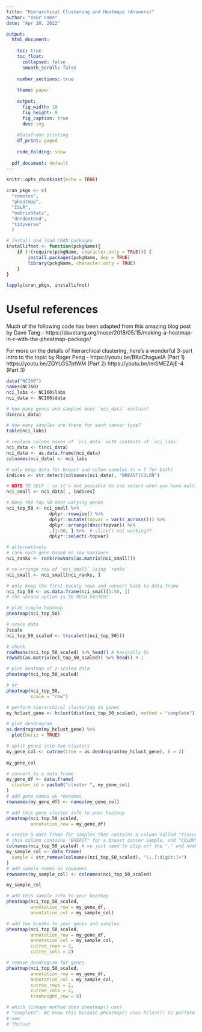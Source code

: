 ```yaml
---
title: "Hierarchical Clustering and Heatmaps (Answers)"
author: "Your name"
date: "Apr 20, 2022"

output:
  html_document: 
    
    toc: true 
    toc_float: 
      collapsed: false 
      smooth_scroll: false 
      
    number_sections: true 
    
    theme: paper 
    
    output: 
      fig_width: 10 
      fig_height: 8 
      fig_caption: true 
      dev: svg 
    
    #Dataframe printing
    df_print: paged 
    
    code_folding: show 
  
  pdf_document: default
---
```


```r
knitr::opts_chunk$set(echo = TRUE)

cran_pkgs <- c(
  "remotes",
  "pheatmap",
  "ISLR",
  "matrixStats",
  "dendextend",
  "tidyverse"
  )

# Install and load CRAN packages
installifnot <- function(pckgName){
    if (!(require(pckgName, character.only = TRUE))) {
        install.packages(pckgName, dep = TRUE)
        library(pckgName, character.only = TRUE)
    }
}

lapply(cran_pkgs, installifnot)
```

# Useful references

Much of the following code has been adapted from this amazing blog post by Dave Tang - https://davetang.org/muse/2018/05/15/making-a-heatmap-in-r-with-the-pheatmap-package/

For more on the details of hierarchical clustering, here's a wonderful 3-part intro to the topic by Roger Peng - 
https://youtu.be/BKoChxguelA (Part 1)
https://youtu.be/ZQYLGS7ptWM (Part 2)
https://youtu.be/lmSMEZAjE-4 (Part 3)

```r
data("NCI60")
names(NCI60)
nci_labs <- NCI60$labs
nci_data <- NCI60$data

# how many genes and samples does `nci_data` contain?
dim(nci_data)

# how many samples are there for each cancer type?
table(nci_labs)

# replace column names of `nci_data` with contents of `nci_labs`
nci_data <- t(nci_data)
nci_data <- as.data.frame(nci_data)
colnames(nci_data) <- nci_labs

# only keep data for breast and colon samples (n = 7 for both)
indices <- str_detect(colnames(nci_data), "BREAST|COLON")

# NOTE TO SELF - so it's not possible to use select when you have multiple columns with the SAME NAME??
nci_small <- nci_data[ , indices]
```

```r
# Keep the top 50 most varying genes
nci_top_50 <- nci_small %>% 
                dplyr::rowwise() %>% 
                dplyr::mutate(topvar = var(c_across())) %>% 
                dplyr::arrange(desc(topvar)) %>% 
                .[1:50, ] %>%  # slice() not working??
                dplyr::select(-topvar)

# alternatively
# rank each gene based on row variance
nci_ranks <- rank(rowVars(as.matrix(nci_small)))

# re-arrange row of `nci_small` using `ranks`
nci_small <- nci_small[nci_ranks, ]

# only keep the first twenty rows and convert back to data frame
nci_top_50 <- as.data.frame(nci_small[1:50, ])
# the second option is SO MUCH FASTER!

# plot simple heatmap
pheatmap(nci_top_50)

# scale data
?scale
nci_top_50_scaled <- t(scale(t(nci_top_50)))

# check
rowMeans(nci_top_50_scaled) %>% head() # basically 0s
rowSds(as.matrix(nci_top_50_scaled)) %>% head() # 1

# plot heatmap of z-scaled data
pheatmap(nci_top_50_scaled)

# or
pheatmap(nci_top_50,
         scale = "row")

# perform hierarchical clustering on genes
my_hclust_gene <- hclust(dist(nci_top_50_scaled), method = "complete")

# plot dendrogram
as.dendrogram(my_hclust_gene) %>%
  plot(horiz = TRUE)

# split genes into two clusters
my_gene_col <- cutree(tree = as.dendrogram(my_hclust_gene), k = 2)
 
my_gene_col

# convert to a data frame
my_gene_df <- data.frame(
  cluster_id = paste0("cluster ", my_gene_col)
)
# add gene names as rownames
rownames(my_gene_df) <- names(my_gene_col)

# add this gene cluster info to your heatmap
pheatmap(nci_top_50_scaled, 
         annotation_row = my_gene_df)

# create a data frame for samples that contains a column called "tissue"
# this column contains "BREAST" for a breast cancer sample, and "COLON" for a colon cancer sample
colnames(nci_top_50_scaled) # we just need to stip off the "." and numbers
my_sample_col <- data.frame(
  sample = str_remove(colnames(nci_top_50_scaled), "\\.[:digit:]+")
)
# add sample names as rownames
rownames(my_sample_col) <- colnames(nci_top_50_scaled)

my_sample_col

# add this sample info to your heatmap
pheatmap(nci_top_50_scaled, 
         annotation_row = my_gene_df, 
         annotation_col = my_sample_col)

# add two breaks to your genes and samples
pheatmap(nci_top_50_scaled, 
         annotation_row = my_gene_df, 
         annotation_col = my_sample_col,
         cutree_rows = 2,
         cutree_cols = 2)

# remove dendrogram for genes
pheatmap(nci_top_50_scaled, 
         annotation_row = my_gene_df, 
         annotation_col = my_sample_col,
         cutree_rows = 2,
         cutree_cols = 2,
         treeheight_row = 0)

# which linkage method does pheatmap() use?
# "complete". We know this because pheatmap() uses hclust() to perform hierarchical clustering, and the default linkage method for hclust() is "complete"
# see 
# ?hclust
```

